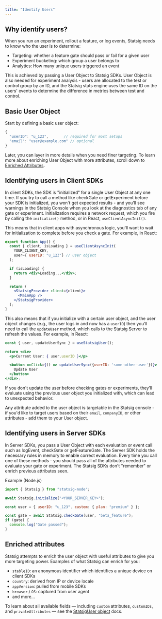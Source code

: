 ```yaml
---
title: "Identify Users"
---
```


## Why identify users?

When you run an experiment, rollout a feature, or log events, Statsig needs to know who the user is to determine:
- Targeting: whether a feature gate should pass or fail for a given user
- Experiment bucketing: which group a user belongs to
- Analytics: How many unique users triggered an event

This is achieved by passing a User Object to Statsig SDKs. User Object is also needed for experiment analysis - users are allocated to the test or control group by an ID, and the Statsig stats engine uses the same ID on the users' events to determine the difference in metrics between test and control.

## Basic User Object

Start by defining a basic user object:

<CodeGroup>

```jsx Basic User Object
{
  "userID": "u_123",       // required for most setups
  "email": "user@example.com" // optional
}
```

</CodeGroup>

Later, you can layer in more details when you need finer targeting. To learn more about enriching User Object with more attributes, scroll down to [Enriched Attributes](#enriched-attributes).

## Identifying users in Client SDKs

In client SDKs, the SDK is "initialized" for a single User Object at any one time. If you try to call a method like checkGate or getExperiment before your SDK is initialized, you won't get expected results - and you'll see warnings in the Statsig Console when you look at the diagnostics tab of any gate or experiment. Initialization requires a network request, which you fire by calling the `initialize()` method, or in React, `useClientAsyncInit()`.

This means that in client apps with asynchronous logic, you'll want to wait for initialization to complete before you check a gate. For example, in React:

<CodeGroup>

```jsx React Example
export function App() {
  const { client, isLoading } = useClientAsyncInit(
    YOUR_CLIENT_KEY,
    user={ userID: "u_123"} // user object
  );

  if (isLoading) {
    return <div>Loading...</div>;
  }

  return (
    <StatsigProvider client={client}>
      <MainApp />
    </StatsigProvider>
  );
}
```

</CodeGroup>

This also means that if you initialize with a certain user object, and the user object changes (e.g., the user logs in and now has a `userID`) then you'll need to call the `updateUser` method, which calls to the Statsig Server to refresh the values. For example, in React:

<CodeGroup>

```jsx Update User
const { user, updateUserSync } = useStatsigUser();

return <div>
  <p>Current User: { user.userID }</p>

  <button onClick={() => updateUserSync({userID: 'some-other-user'})}>
    Update User
  </button>
</div>;
```

</CodeGroup>

If you don't update the user before checking gates or experiments, they'll evaluate using the previous user object you initialized with, which can lead to unexpected behavior.

Any attribute added to the user object is targetable in the Statsig console - if you'd like to target users based on their `email`, `companyID`, or other attributes - add them to your User object.

## Identifying users in Server SDKs

In Server SDKs, you pass a User Object with each evaluation or event call such as logEvent, checkGate or getFeatureGate. The Server SDK holds the necessary rules in memory to enable correct evaluation. Every time you call one of these methods - you should pass all of the attributes needed to evaluate your gate or experiment. The Statsig SDKs don't "remember" or enrich previous attributes seen.

Example (Node.js)

<CodeGroup>

```jsx Node.js Example
import { Statsig } from "statsig-node";

await Statsig.initialize("<YOUR_SERVER_KEY>");

const user = { userID: "u_123", custom: { plan: "premium" } };

const gate = await Statsig.checkGate(user, "beta_feature");
if (gate) {
  console.log("Gate passed");
}
```

</CodeGroup>

## Enriched attributes

Statsig attempts to enrich the user object with useful attributes to give you more targeting power. Examples of what Statsig can enrich for you:
- `stableID`: an anonymous identifier which identifies a unique device on client SDKs
- `country`: derived from IP or device locale
- `appVersion`: pulled from mobile SDKs
- `browser` / `OS`: captured from user agent
- and more...

To learn about all available fields — including `custom` attributes, `customIDs`, and `privateAttributes` — see the [StatsigUser object](/concepts/user) docs.